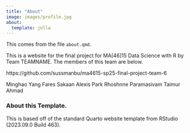 ```yaml
---
title: "About"
image: images/profile.jpg
about:
  template: jolla
---
```



This comes from the file `about.qmd`.

This is a website for the final project for MA[46]15 Data Science with R by Team TEAMNAME.
The members of this team are below.

https://github.com/sussmanbu/ma4615-sp25-final-project-team-6

Minghao Yang
Fares Sakaan
Alexis Park
Rhoshnne Paramasivam
Taimur Ahmad

<!-- Please leave in the information below -->

### About this Template.

This is based off of the standard Quarto website template from RStudio (2023.09.0 Build 463).
